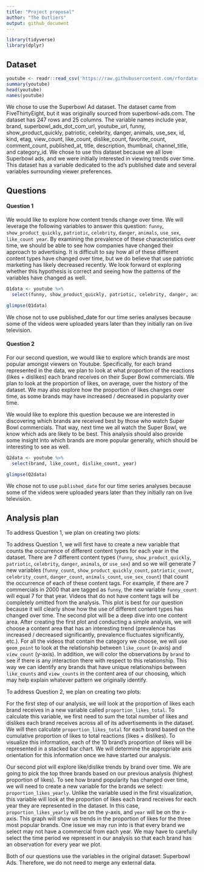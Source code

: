 ```yaml
---
title: "Project proposal"
author: "The Outliers"
output: github_document
---
```


```r
library(tidyverse)
library(dplyr)
```

## Dataset

```r
youtube <- readr::read_csv('https://raw.githubusercontent.com/rfordatascience/tidytuesday/master/data/2021/2021-03-02/youtube.csv')
summary(youtube)
head(youtube)
names(youtube)
```
We chose to use the Superbowl Ad dataset. The dataset came from FiveThirtyEight, but it was originally sourced from superbowl-ads.com.  The dataset has 247 rows and 25 columns. The variable names include year, brand, superbowl_ads_dot_com_url, youtube_url, funny, show_product_quickly, patriotic, celebrity, danger, animals, use_sex, id, kind, etag, view_count, like_count, dislike_count, favorite_count, comment_count, published_at, title, description, thumbnail, channel_title, and category_id. We chose to use this dataset because we all love Superbowl ads, and we were initially interested in viewing trends over time. This dataset has a variable dedicated to the ad’s published date and several variables surrounding viewer preferences. 

## Questions


#### Question 1 

We would like to explore how content trends change over time. We will leverage the following variables to answer this question: `funny`, `show_product_quickly`, `patriotic`, `celebrity`, `danger`, `animals`, `use_sex`, `like_count year`. By examining the prevalence of these characteristics over time, we should be able to see how companies have changed their approach to advertising. It is difficult to say how all of these different content types have changed over time, but we do believe that use patriotic marketing has likely decreased recently. We look forward ot exploring whether this hypothesis is correct and seeing how the patterns of the variables have changed as well.


```r

Q1data <- youtube %>% 
  select(funny, show_product_quickly, patriotic, celebrity, danger, animals, use_sex, like_count, year)

glimpse(Q1data)

```

We chose not to use published_date for our time series analyses because some of the videos were uploaded
years later than they initially ran on live television.

#### Question 2

For our second question, we would like to explore which brands are most popular amongst viewers on Youtube. Specifically, for each brand represented in the data, we plan to look at what proportion of the reactions (likes + dislikes) each brand receives on their Super Bowl commercials. We plan to look at the proportion of likes, on average, over the history of the dataset. We may also explore how the proportion of likes changes over time, as some brands may have increased / decreased in popularity over time. 

We would like to explore this question because we are interested in discovering which brands are received best by those who watch Super Bowl commercials. That way, next time we all watch the Super Bowl, we know which ads are likely to be best. This analysis should also provide some insight into which brands are more popular generally, which should be interesting to see as well. 



```r

Q2data <- youtube %>%
  select(brand, like_count, dislike_count, year)

glimpse(Q2data)

```

We chose not to use `published_date` for our time series analyses because some of the videos were uploaded
years later than they initially ran on live television.

## Analysis plan

To address Question 1, we plan on creating two plots: 
    
  To address Question 1, we will first have to create a new variable that counts the occurrence of different content types for each year in the dataset. There are 7 different content types (`funny`, `show_product_quickly`, `patriotic`, `celebrity`, `danger`, `animals`, or `use_sex`) and so we will generate 7 new variables (`funny_count`, `show_product_quickly_count`, `patriotic_count`, `celebrity_count`, `danger_count`, `animals_count`, `use_sex_count`) that count the occurrence of each of these content tags. For example, if there are 7 commercials in 2000 that are tagged as `funny`, the new variable `funny_count` will equal 7 for that year. Videos that do not have content tags will be completely omitted from the analysis. This plot is best for our question because it will clearly show how the use of different content types has changed over time. 
  The second plot will be a deep dive into one content area. After creating the first plot and conducting a simple analysis, we will choose a content area that has an interesting trend (prevalence has increased / decreased significantly, prevalence fluctuates significantly, etc.). For all the videos that contain the category we choose, we will use `geom_point` to look at the relationship between `like_count` (x-axis) and `view_count` (y-axis). In addition, we will color the observations by `brand` to see if there is any interaction there with respect to this relationship. This way we can identify any brands that have unique relationships between `like_counts` and `view_counts` in the content area of our choosing, which may help explain whatever pattern we originally identify. 
 

To address Question 2, we plan on creating two plots:

  For the first step of our analysis, we will look at the proportion of likes each brand receives in a new variable called `proportion_likes_total`. To calculate this variable, we first need to sum the total number of likes and dislikes each brand receives across all of its advertisements in the dataset. We will then calculate `proportion_likes_total` for each brand based on the cumulative proportion of likes to total reactions (likes + dislikes). To visualize this information, each of the 10 brand’s proportion of likes will be represented in a stacked bar chart. We will determine the appropriate axis orientation for this information once we have started our analysis. 
  
  Our second plot will explore like/dislike trends by brand over time. We are going to pick the top three brands based on our previous analysis (highest proportion of likes). To see how brand popularity has changed over time, we will need to create a new variable for the brands we select: `proportion_likes_yearly`. Unlike the variable used in the first visualization, this variable will look at the proportion of likes each brand receives for each year they are represented in the dataset. In this case, `proportion_likes_yearly` will be on the y-axis, and `year` will be on the x-axis. This graph will show us trends in the proportion of likes for the three most popular brands. One issue we may run into is that every brand we select may not have a commercial from each year. We may have to carefully select the time period we represent in our analysis so that each brand has an observation for every year we plot.


  Both of our questions use the variables in the original dataset: Superbowl Ads. Therefore, we do not need to merge any external data.


